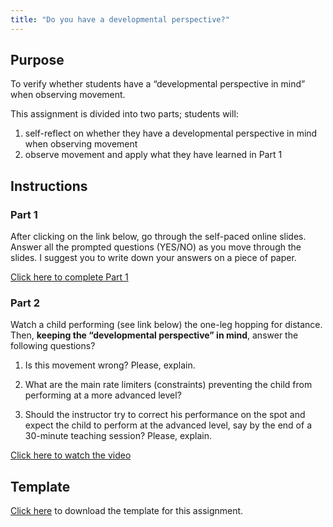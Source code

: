 ```yaml
---
title: "Do you have a developmental perspective?"
---
```


## Purpose

To verify whether students have a "developmental perspective in mind" when observing movement.

This assignment is divided into two parts; students will:

1.  self-reflect on whether they have a developmental perspective in mind when observing movement
2.  observe movement and apply what they have learned in Part 1

## Instructions

### **Part 1**

After clicking on the link below, go through the self-paced online slides. Answer all the prompted questions (YES/NO) as you move through the slides. I suggest you to write down your answers on a piece of paper.

[Click here to complete Part 1](disc1-slides.qmd)

### **Part 2**

Watch a child performing (see link below) the one-leg hopping for distance. Then, **keeping the "developmental perspective" in mind**, answer the following questions?

1.  Is this movement wrong? Please, explain.

2.  What are the main rate limiters (constraints) preventing the child from performing at a more advanced level?

3.  Should the instructor try to correct his performance on the spot and expect the child to perform at the advanced level, say by the end of a 30-minute teaching session? Please, explain.

[Click here to watch the video](https://mycsunemail-my.sharepoint.com/:v:/g/personal/ovande_furtado_csun_edu/EfZ59wl8wcRMtUhGu31--i8BbucPgh7KCKcKZpVT_YWE9Q?e=QEnbOY)

## Template

[Click here](disc1-temp.qmd) to download the template for this assignment.
